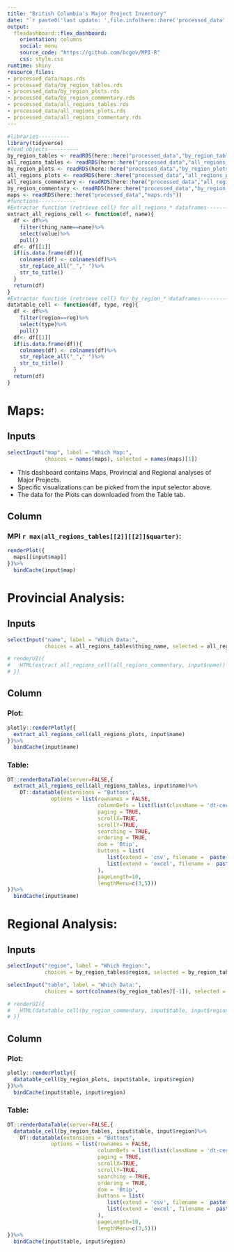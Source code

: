 ```yaml
---
title: "British Columbia's Major Project Inventory"
date: "`r paste0('last update: ',file.info(here::here('processed_data','mpi_shortraw.rds'))$mtime-lubridate::hours(7))`"
output:
  flexdashboard::flex_dashboard:
    orientation: columns
    social: menu
    source_code: "https://github.com/bcgov/MPI-R"
    css: style.css
runtime: shiny
resource_files:
- processed_data/maps.rds
- processed_data/by_region_tables.rds
- processed_data/by_region_plots.rds
- processed_data/by_region_commentary.rds
- processed_data/all_regions_tables.rds
- processed_data/all_regions_plots.rds
- processed_data/all_regions_commentary.rds
---
```

  
```r
#libraries----------
library(tidyverse)
#load objects----------
by_region_tables <- readRDS(here::here("processed_data","by_region_tables.rds"))
all_regions_tables <- readRDS(here::here("processed_data","all_regions_tables.rds"))
by_region_plots <- readRDS(here::here("processed_data","by_region_plots.rds"))
all_regions_plots <- readRDS(here::here("processed_data","all_regions_plots.rds"))
all_regions_commentary <- readRDS(here::here("processed_data","all_regions_commentary.rds"))
by_region_commentary <- readRDS(here::here("processed_data","by_region_commentary.rds"))
maps <- readRDS(here::here("processed_data","maps.rds"))
#functions------------
#Extractor function (retrieve cell) for all_regions_* dataframes---------- 
extract_all_regions_cell <- function(df, name){
  df <- df%>%
    filter(thing_name==name)%>%
    select(value)%>%
    pull()
  df<- df[[1]] 
  if(is.data.frame(df)){
    colnames(df) <- colnames(df)%>%
    str_replace_all("_"," ")%>%
    str_to_title()
  }
  return(df)
}
#Extractor function (retrieve cell) for by_region_* dataframes------------- 
datatable_cell <- function(df, type, reg){
  df <- df%>%
    filter(region==reg)%>%
    select(type)%>%
    pull()
  df<- df[[1]]
  if(is.data.frame(df)){
    colnames(df) <- colnames(df)%>%
    str_replace_all("_"," ")%>%
    str_to_title()
  }
  return(df)
}
```

Maps:
=====================================  
 
 Inputs {.sidebar}
-------------------------------------

```r
selectInput("map", label = "Which Map:",
            choices = names(maps), selected = names(maps)[1])
```

* This dashboard contains Maps, Provincial and Regional analyses of Major Projects.
* Specific visualizations can be picked from the input selector above.
* The data for the Plots can downloaded from the Table tab. 

Column 
-----------------------------------------------------------------------
  
### MPI `r max(all_regions_tables[[2]][[2]]$quarter)`:
  
```r
renderPlot({
  maps[[input$map]]
})%>%
  bindCache(input$map)
```

Provincial Analysis:
=====================================  
 
 Inputs {.sidebar}
-------------------------------------

```r
selectInput("name", label = "Which Data:",
            choices = all_regions_tables$thing_name, selected = all_regions_tables$thing_name[1])

# renderUI({
#   HTML(extract_all_regions_cell(all_regions_commentary, input$name))
# })
```

Column {.tabset}
-----------------------------------------------------------------------

### Plot:

```r
plotly::renderPlotly({
  extract_all_regions_cell(all_regions_plots, input$name)
})%>%
  bindCache(input$name)
```

### Table:
  
```r
DT::renderDataTable(server=FALSE,{
  extract_all_regions_cell(all_regions_tables, input$name)%>%
    DT::datatable(extensions = "Buttons", 
              options = list(rownames = FALSE, 
                             columnDefs = list(list(className = 'dt-center', targets = "_all")),
                             paging = TRUE,
                             scrollX=TRUE,
                             scrollY=TRUE,
                             searching = TRUE,
                             ordering = TRUE,
                             dom = 'Btip',
                             buttons = list(
                                list(extend = 'csv', filename =  paste("MPI-BC", input$name, sep = "-")),
                                list(extend = 'excel', filename =  paste("MPI-BC", input$name, sep = "-"))
                             ),
                             pageLength=10, 
                             lengthMenu=c(3,5)))
})%>%
  bindCache(input$name)
```

Regional Analysis: 
=====================================     

Inputs {.sidebar}
-------------------------------------

```r
selectInput("region", label = "Which Region:",
            choices = by_region_tables$region, selected = by_region_tables$region[1])

selectInput("table", label = "Which Data:",
            choices = sort(colnames(by_region_tables)[-1]), selected = sort(colnames(by_region_tables)[-1])[1])
```

```r
# renderUI({
#   HTML(datatable_cell(by_region_commentary, input$table, input$region))
# })
```

Column {.tabset}
-----------------------------------------------------------------------

### Plot:

```r
plotly::renderPlotly({
  datatable_cell(by_region_plots, input$table, input$region)
})%>%
  bindCache(input$table, input$region)
```

### Table:
  
```r
DT::renderDataTable(server=FALSE,{
  datatable_cell(by_region_tables, input$table, input$region)%>%
    DT::datatable(extensions = "Buttons", 
              options = list(rownames = FALSE, 
                             columnDefs = list(list(className = 'dt-center', targets = "_all")),
                             paging = TRUE,
                             scrollX=TRUE,
                             scrollY=TRUE,
                             searching = TRUE,
                             ordering = TRUE,
                             dom = 'Btip',
                             buttons = list(
                                list(extend = 'csv', filename =  paste("MPI", input$region, input$table, sep = "-")),
                                list(extend = 'excel', filename =  paste("MPI", input$region, input$table, sep = "-"))
                             ),
                             pageLength=10, 
                             lengthMenu=c(3,5)))
})%>%
  bindCache(input$table, input$region)
```

